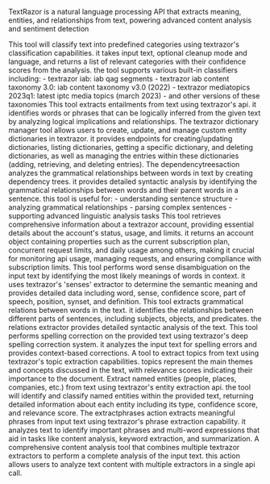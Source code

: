 TextRazor is a natural language processing API that extracts meaning, entities, and relationships from text, powering advanced content analysis and sentiment detection

<Accordion title="Classify Text">
This tool will classify text into predefined categories using textrazor's classification capabilities. it takes input text, optional cleanup mode and language, and returns a list of relevant categories with their confidence scores from the analysis. the tool supports various built-in classifiers including: - textrazor iab: iab qag segments - textrazor iab content taxonomy 3.0: iab content taxonomy v3.0 (2022) - textrazor mediatopics 2023q1: latest iptc media topics (march 2023) - and other versions of these taxonomies
</Accordion>

<Accordion title="Extract Entailments from Text">
This tool extracts entailments from text using textrazor's api. it identifies words or phrases that can be logically inferred from the given text by analyzing logical implications and relationships.
</Accordion>

<Accordion title="Dictionary Manager">
The textrazor dictionary manager tool allows users to create, update, and manage custom entity dictionaries in textrazor. it provides endpoints for creating/updating dictionaries, listing dictionaries, getting a specific dictionary, and deleting dictionaries, as well as managing the entries within these dictionaries (adding, retrieving, and deleting entries).
</Accordion>

<Accordion title="Analyze Dependency Trees">
The dependencytreesaction analyzes the grammatical relationships between words in text by creating dependency trees. it provides detailed syntactic analysis by identifying the grammatical relationships between words and their parent words in a sentence. this tool is useful for: - understanding sentence structure - analyzing grammatical relationships - parsing complex sentences - supporting advanced linguistic analysis tasks
</Accordion>

<Accordion title="Get Account Information">
This tool retrieves comprehensive information about a textrazor account, providing essential details about the account's status, usage, and limits. it returns an account object containing properties such as the current subscription plan, concurrent request limits, and daily usage among others, making it crucial for monitoring api usage, managing requests, and ensuring compliance with subscription limits.
</Accordion>

<Accordion title="Extract Word Senses">
This tool performs word sense disambiguation on the input text by identifying the most likely meanings of words in context. it uses textrazor's 'senses' extractor to determine the semantic meaning and provides detailed data including word, sense, confidence score, part of speech, position, synset, and definition.
</Accordion>

<Accordion title="Extract Grammatical Relations from Text">
This tool extracts grammatical relations between words in the text. it identifies the relationships between different parts of sentences, including subjects, objects, and predicates. the relations extractor provides detailed syntactic analysis of the text.
</Accordion>

<Accordion title="Spelling Correction">
This tool performs spelling correction on the provided text using textrazor's deep spelling correction system. it analyzes the input text for spelling errors and provides context-based corrections.
</Accordion>

<Accordion title="Extract Topics from Text">
A tool to extract topics from text using textrazor's topic extraction capabilities. topics represent the main themes and concepts discussed in the text, with relevance scores indicating their importance to the document.
</Accordion>

<Accordion title="Extract Named Entities from Text">
Extract named entities (people, places, companies, etc.) from text using textrazor's entity extraction api. the tool will identify and classify named entities within the provided text, returning detailed information about each entity including its type, confidence score, and relevance score.
</Accordion>

<Accordion title="Extract Phrases from Text">
The extractphrases action extracts meaningful phrases from input text using textrazor's phrase extraction capability. it analyzes text to identify important phrases and multi-word expressions that aid in tasks like content analysis, keyword extraction, and summarization.
</Accordion>

<Accordion title="Analyze Content with TextRazor">
A comprehensive content analysis tool that combines multiple textrazor extractors to perform a complete analysis of the input text. this action allows users to analyze text content with multiple extractors in a single api call.
</Accordion>


